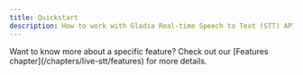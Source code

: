```yaml
---
title: Quickstart
description: How to work with Gladia Real-time Speech to Text (STT) API
---
```



<LiveFlowFull />
<Tip>
Want to know more about a specific feature? Check out our [Features chapter](/chapters/live-stt/features) for more details.
</Tip>

<Samples />